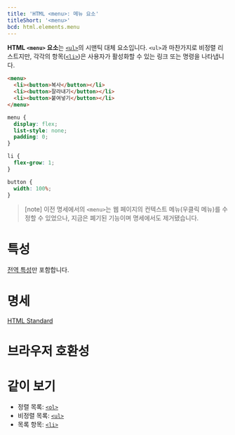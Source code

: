 ```yaml
---
title: 'HTML <menu>: 메뉴 요소'
titleShort: '<menu>'
bcd: html.elements.menu
---
```


**HTML `<menu>` 요소**는 [`<ul>`](./ul)의 시맨틱 대체 요소입니다. `<ul>`과 마찬가지로 비정렬 리스트지만, 각각의 항목([`<li>`](./li))은 사용자가 활성화할 수 있는 링크 또는 명령을 나타냅니다.

```html hidden name=demo
<menu>
  <li><button>복사</button></li>
  <li><button>잘라내기</button></li>
  <li><button>붙여넣기</button></li>
</menu>
```

```css hidden name=demo
menu {
  display: flex;
  list-style: none;
  padding: 0;
}

li {
  flex-grow: 1;
}

button {
  width: 100%;
}
```

<LiveExample height={180} lang="html" name="demo" />

> [note]
> 이전 명세에서의 `<menu>`는 웹 페이지의 컨텍스트 메뉴(우클릭 메뉴)를 수정할 수 있었으나, 지금은 폐기된 기능이며 명세에서도 제거됐습니다.

# 특성

[전역 특성](/docs/Web/HTML/Global_attributes)만 포함합니다.

# 명세

[HTML Standard](https://html.spec.whatwg.org/multipage/grouping-content.html#the-menu-element)

# 브라우저 호환성

<BrowserCompat data={props.bcd} />

# 같이 보기

- 정렬 목록: [`<ol>`](./ol)
- 비정렬 목록: [`<ul>`](./ul)
- 목록 항목: [`<li>`](./li)
